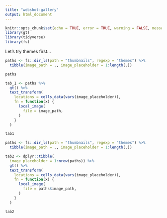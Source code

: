 ```yaml
---
title: "webshot-gallery"
output: html_document
---
```


```r
knitr::opts_chunk$set(echo = TRUE, error = TRUE, warning = FALSE, message = FALSE)
library(gt)
library(tidyverse)
library(fs)
```

Let's try themes first...

```r
paths <- fs::dir_ls(path = "thumbnails", regexp = "themes") %>% 
  tibble(image_path = ., image_placeholder = 1:length(.))

paths

tab_1 <- paths %>% 
  gt() %>% 
  text_transform(
    locations = cells_data(vars(image_placeholder)),
    fn = function(x) {
      local_image(
        file = image_path,
      )
    }
  )

tab1
```

```r
paths <- fs::dir_ls(path = "thumbnails", regexp = "themes") %>% 
  tibble(image_path = ., image_placeholder = 1:length(.))

tab2 <- dplyr::tibble(
  image_placeholder = 1:nrow(paths)) %>% 
  gt() %>% 
  text_transform(
    locations = cells_data(vars(image_placeholder)),
    fn = function(x) {
      local_image(
        file = paths$image_path,
      )
    }
  )

tab2
```


